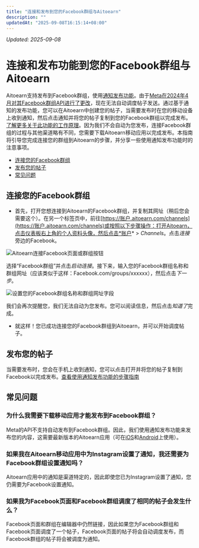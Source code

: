 ```yaml
---
title: "连接和发布到您的Facebook群组与Aitoearn"
description: ""
updatedAt: "2025-09-08T16:15:14+08:00"
---
```

<!-- UPDATED_AT -->
_Updated: 2025-09-08_

# 连接和发布功能到您的Facebook群组与Aitoearn

Aitoearn支持发布到Facebook群组，使用[通知发布功能](https://支持.aitoearn.com//支持.aitoearn.com/article/658-using-notification-发布功能)。由于[Meta在2024年4月对其Facebook群组API进行了更改](https://developers.Facebook.com/docs/graph-API/changelog/version19.0)，现在无法自动调度帖子发送。通过基于通知的发布功能，您可以在Aitoearn中创建您的帖子，当需要发布时在您的移动设备上收到通知，然后点击通知并将您的帖子复制到您的Facebook群组以完成发布。[了解更多关于此功能的工作原理](https://支持.aitoearn.com//支持.aitoearn.com/article/658-using-Instagram-reminders)。因为我们不会自动为您发布，连接Facebook群组的过程与其他渠道略有不同，您需要下载Aitoearn移动应用以完成发布。本指南将引导您完成连接您的群组到Aitoearn的步骤，并分享一些使用通知发布功能时的注意事项。

- [连接您的Facebook群组](#连接您的-Facebook-Group-6hToH)
- [发布您的帖子](#发布功能-您的-帖子-Hr-tT)
- [常见问题](#FAQ-ag9wn)

## 连接您的Facebook群组

- 首先，打开您想连接到Aitoearn的Facebook群组，并复制其网址（稍后您会需要这个）。在另一个标签页中，前往[https://账户.aitoearn.com/channels](https://账户.aitoearn.com/channels)或按照以下步骤操作：打开Aitoearn，点击仪表板右上角的个人资料头像，然后点击*账户* > *Channels*。点击*连接*旁边的Facebook。

![Aitoearn连接Facebook页面或群组按钮](//d33v4339jhl8k0.cloudfront.net/docs/assets/64cb6cf86d4a3e191f237e66/图片s/67e2d1670667114ad3f025cb/文件-4GG51qdEZ4.jpg)

选择“Facebook群组”并点击*启动连接*。接下来，输入您的Facebook群组名称和群组网址（应该类似于这样：Facebook.com/groups/xxxxxx），然后点击*下一步*。

![设置您的Facebook群组名称和群组网址字段](//d33v4339jhl8k0.cloudfront.net/docs/assets/64cb6cf86d4a3e191f237e66/图片s/662144b4b7e8fb2dd0e7c936/文件-uwXMhsIzb2.jpg)

我们会再次提醒您，我们无法自动为您发布。您可以阅读信息，然后点击*知道了*完成。

- 就这样！您已成功连接您的Facebook群组到Aitoearn，并可以开始调度帖子。

## 发布您的帖子

当需要发布时，您会在手机上收到通知，您可以点击打开并将您的帖子复制到Facebook以完成发布。[查看使用通知发布功能的步骤指南](https://支持.aitoearn.com//支持.aitoearn.com/article/658-using-Instagram-reminders#h_01H3WQW1WRMT8XGVRAYAA4PDD9)

## 常见问题

### 为什么我需要下载移动应用才能发布到Facebook群组？

Meta的API不支持自动发布到Facebook群组。因此，我们使用通知发布功能来发布您的内容，这需要最新版本的Aitoearn应用（可在[iOS](https://应用s.应用le.com/us/应用/aitoearn-计划-调度-帖子/id490474324)和[Android](https://play.google.com/store/应用s/details?id=org.aitoearn.android)上使用）。

### 如果我在Aitoearn移动应用中为Instagram设置了通知，我还需要为Facebook群组设置通知吗？

Aitoearn应用中的通知是渠道特定的，因此即使您已为Instagram设置了通知，您仍需要为Facebook设置通知。

### 如果我为Facebook页面和Facebook群组调度了相同的帖子会发生什么？

Facebook页面和群组在编辑器中仍然链接，因此如果您为Facebook群组和Facebook页面调度了一个帖子，Facebook页面的帖子将会自动调度发布，而Facebook群组的帖子将会被调度为通知。
